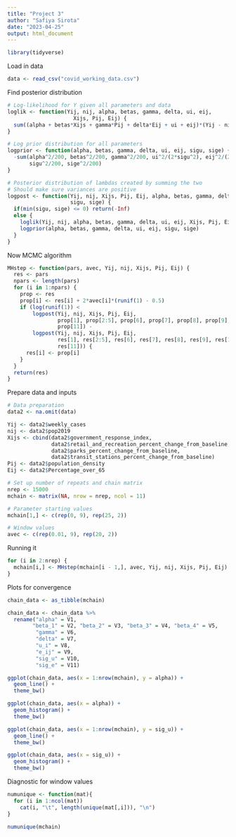 ```yaml
---
title: "Project 3"
author: "Safiya Sirota"
date: "2023-04-25"
output: html_document
---
```


```r
library(tidyverse)
```

Load in data

```r
data <- read_csv("covid_working_data.csv")
```

Find posterior distribution

```r
# Log-likelihood for Y given all parameters and data
loglik <- function(Yij, nij, alpha, betas, gamma, delta, ui, eij,
                     Xijs, Pij, Eij) {
  sum((alpha + betas*Xijs + gamma*Pij + delta*Eij + ui + eij)*(Yij - nij))
}

# Log prior distribution for all parameters
logprior <- function(alpha, betas, gamma, delta, ui, eij, sigu, sige) {
  -sum(alpha^2/200, betas^2/200, gamma^2/200, ui^2/(2*sigu^2), eij^2/(2*sige^2),
       sigu^2/200, sige^2/200)
}

# Posterior distribution of lambdas created by summing the two
# Should make sure variances are positive
logpost <- function(Yij, nij, Xijs, Pij, Eij, alpha, betas, gamma, delta, ui, eij, 
                    sigu, sige) {
  if(min(sigu, sige) <= 0) return(-Inf)
  else {
    loglik(Yij, nij, alpha, betas, gamma, delta, ui, eij, Xijs, Pij, Eij) +
    logprior(alpha, betas, gamma, delta, ui, eij, sigu, sige)
  }
}
```

Now MCMC algorithm

```r
MHstep <- function(pars, avec, Yij, nij, Xijs, Pij, Eij) {
  res <- pars
  npars <- length(pars)
  for (i in 1:npars) {
    prop <- res
    prop[i] <- res[i] + 2*avec[i]*(runif(1) - 0.5)
    if (log(runif(1)) < 
        logpost(Yij, nij, Xijs, Pij, Eij,
                prop[1], prop[2:5], prop[6], prop[7], prop[8], prop[9], prop[10], 
                prop[11]) -
        logpost(Yij, nij, Xijs, Pij, Eij,
                res[1], res[2:5], res[6], res[7], res[8], res[9], res[10], 
                res[11])) {
      res[i] <- prop[i]
    }
  }
  return(res)
}
```

Prepare data and inputs

```r
# Data preparation
data2 <- na.omit(data)

Yij <- data2$weekly_cases
nij <- data2$pop2019
Xijs <- cbind(data2$government_response_index, 
              data2$retail_and_recreation_percent_change_from_baseline,
              data2$parks_percent_change_from_baseline,
              data2$transit_stations_percent_change_from_baseline)
Pij <- data2$population_density
Eij <- data2$Percentage_over_65

# Set up number of repeats and chain matrix
nrep <- 15000
mchain <- matrix(NA, nrow = nrep, ncol = 11)

# Parameter starting values
mchain[1,] <- c(rep(0, 9), rep(25, 2))

# Window values
avec <- c(rep(0.01, 9), rep(20, 2))
```

Running it

```r
for (i in 2:nrep) {
  mchain[i,] <- MHstep(mchain[i - 1,], avec, Yij, nij, Xijs, Pij, Eij)
}
```

Plots for convergence

```r
chain_data <- as_tibble(mchain)

chain_data <- chain_data %>% 
  rename("alpha" = V1,
        "beta_1" = V2, "beta_2" = V3, "beta_3" = V4, "beta_4" = V5,
         "gamma" = V6,
         "delta" = V7,
         "u_i" = V8,
         "e_ij" = V9,
         "sig_u" = V10,
         "sig_e" = V11)

ggplot(chain_data, aes(x = 1:nrow(mchain), y = alpha)) +
  geom_line() +
  theme_bw()

ggplot(chain_data, aes(x = alpha)) +
  geom_histogram() +
  theme_bw()

ggplot(chain_data, aes(x = 1:nrow(mchain), y = sig_u)) +
  geom_line() +
  theme_bw()

ggplot(chain_data, aes(x = sig_u)) +
  geom_histogram() +
  theme_bw()
```

Diagnostic for window values

```r
numunique <- function(mat){
  for (i in 1:ncol(mat))
    cat(i, "\t", length(unique(mat[,i])), "\n")
}

numunique(mchain)
```


